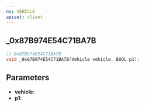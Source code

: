 ```yaml
---
ns: VEHICLE
apiset: client
---
```

## _0x87B974E54C71BA7B

```c
// 0x87B974E54C71BA7B
void _0x87B974E54C71BA7B(Vehicle vehicle, BOOL p1);
```


## Parameters
* **vehicle**:
* **p1**: